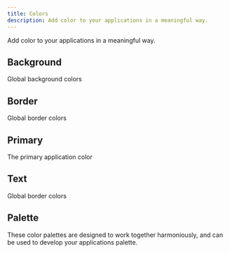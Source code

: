 ```yaml
---
title: Colors
description: Add color to your applications in a meaningful way.
---
```


Add color to your applications in a meaningful way.

## Background

Global background colors

<Swatches name="background" />

## Border

Global border colors

<Swatches name="border" />

## Primary

The primary application color

<Swatches name="primary" />

## Text

Global border colors

<Swatches name="border" />

## Palette

These color palettes are designed to work together harmoniously, and can be used to develop your
applications palette.

<Grid columns="repeat(3, 1fr)" gap="small">
  <GridItem>
    <Palette name="blue" />
  </GridItem>
  <GridItem>
    <Palette name="grey" />
  </GridItem>
  <GridItem>
    <Palette name="indigo" />
  </GridItem>
  <GridItem>
    <Palette name="red" />
  </GridItem>
  <GridItem>
    <Palette name="green" />
  </GridItem>
  <GridItem>
    <Palette name="orange" />
  </GridItem>
  <GridItem>
    <Palette name="yellow" />
  </GridItem>
  <GridItem>
    <Palette name="pink" />
  </GridItem>
  <GridItem>
    <Palette name="purple" />
  </GridItem>
  <GridItem>
    <Palette name="brown" />
  </GridItem>
</Grid>

